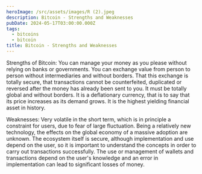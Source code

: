 ```yaml
---
heroImage: /src/assets/images/R (2).jpeg
description: Bitcoin - Strengths and Weaknesses
pubDate: 2024-05-17T03:00:00.000Z
tags:
  - bitcoins
  - bitcoin
title: Bitcoin - Strengths and Weaknesses
---
```


Strengths of Bitcoin:
You can manage your money as you please without relying on banks or governments.
You can exchange value from person to person without intermediaries and without borders.
That this exchange is totally secure, that transactions cannot be counterfeited, duplicated or reversed after the money has already been sent to you.
It must be totally global and without borders.
It is a deflationary currency, that is to say that its price increases as its demand grows.
It is the highest yielding financial asset in history.


Weaknesses:
Very volatile in the short term, which is in principle a constraint for users, due to fear of large fluctuation.
Being a relatively new technology, the effects on the global economy of a massive adoption are unknown.
The ecosystem itself is secure, although implementation and use depend on the user, so it is important to understand the concepts in order to carry out transactions successfully. The use or management of wallets and transactions depend on the user's knowledge and an error in implementation can lead to significant losses of money.
